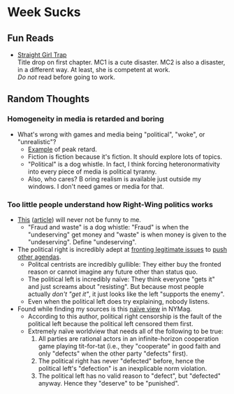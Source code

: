 #   Week Sucks

##  Fun Reads

-   [Straight Girl Trap](https://tapas.io/series/straight-girl-trap/)\
    Title drop on first chapter.
    MC1 is a cute disaster.
    MC2 is also a disaster, in a different way. At least, she is competent at work.\
    *Do not* read before going to work.

##  Random Thoughts

### Homogeneity in media is retarded and boring

-   What's wrong with games and media being "political", "woke", or "unrealistic"?
    -   [Example](https://old.reddit.com/r/FinalFantasy/comments/1l4u05k/someone_said_that_they_hope_that_the_final/)
        of peak retard.
    -   Fiction is fiction because it's fiction.
        It should explore lots of topics.
    -   "Political" is a dog whistle.
        In fact, I think forcing heteronormativity into every piece of media is political tyranny.
    -   Also, who cares?
        B oring realism is available just outside my windows.
        I don't need games or media for that.

### Too little people understand how Right-Wing politics works

-   [This](https://old.reddit.com/r/fednews/comments/1l5a2ln/former_doge_engineer_says_federal_waste_and_fraud/)
    ([article](https://www.npr.org/2025/06/02/nx-s1-5417994/former-doge-engineer-shares-his-experience-working-for-the-cost-cutting-unit))
    will never not be funny to me.
    -   "Fraud and waste" is a dog whistle:
        "Fraud" is when the "undeserving" get money and "waste" is when money is given to the "undeserving".
        Define "undeserving".
-   The political right is incredibly adept at [fronting legitimate issues](https://www.bbc.com/news/articles/cr4zpnl2x3eo) to 
    [push other agendas](https://foreignpolicy.com/2025/04/03/trump-attacking-universities-funding-us-politics/).
    -   Politcal centrists are incredibly gullible:
        They either buy the fronted reason
        or cannot imagine any future other than status quo.
    -   The political left is incredibly na&iuml;ve:
        They think everyone "gets it" and just screams about "resisting".
        But because most people actually _don't "get it"_, it just looks like the left "supports the enemy".
    -   Even when the political left does try explaining, nobody listens.
-   Found while finding my sources is this 
    [na&iuml;ve view](https://nymag.com/intelligencer/article/trumps-attack-on-harvard-marks-new-phase-in-the-culture-war.html)
    in NYMag.
    -   According to this author, political right censorship is the fault of the political left
        because the political left censored them first.
    -   Extremely na&iuml;ve worldview that needs all of the following to be true:
        1.  All parties are rational actors in an infinite-horizon cooperation game playing tit-for-tat
            (i.e., they "cooperate" in good faith and only "defects" when the other party "defects" first).
        2.  The political right has never "defected" before,
            hence the political left's "defection" is an inexplicable norm violation.
        3.  The political left has no valid reason to "defect", but "defected" anyway.
            Hence they "deserve" to be "punished".